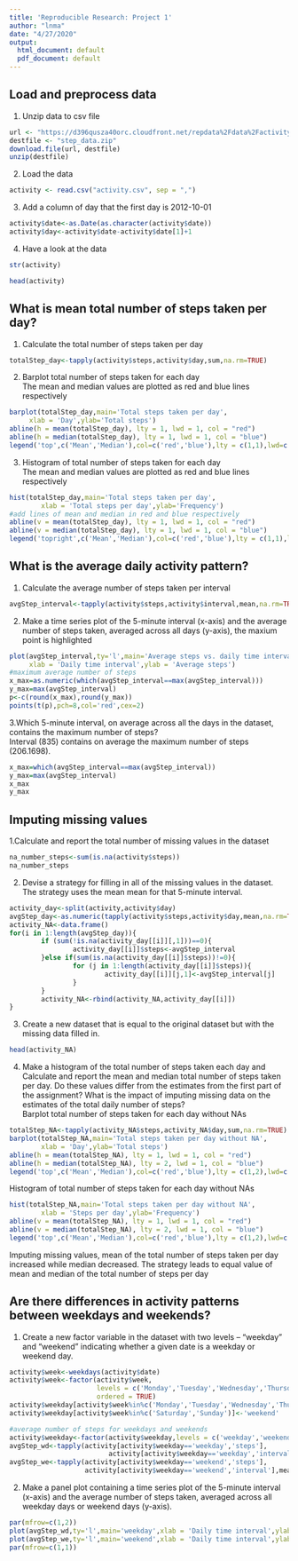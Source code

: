 ```yaml
---
title: 'Reproducible Research: Project 1'
author: "lnma"
date: "4/27/2020"
output:
  html_document: default
  pdf_document: default
---
```


## Load and preprocess data

1. Unzip data to csv file
```r
url <- "https://d396qusza40orc.cloudfront.net/repdata%2Fdata%2Factivity.zip"
destfile <- "step_data.zip"
download.file(url, destfile)
unzip(destfile)
```

2. Load the data
```r
activity <- read.csv("activity.csv", sep = ",")
```

3. Add a column of day that the first day is 2012-10-01
```r
activity$date<-as.Date(as.character(activity$date))
activity$day<-activity$date-activity$date[1]+1
```

4. Have a look at the data
```r
str(activity)
```

```r
head(activity)
```


## What is mean total number of steps taken per day?

1. Calculate the total number of steps taken per day
```r
totalStep_day<-tapply(activity$steps,activity$day,sum,na.rm=TRUE)
```

2. Barplot total number of steps taken for each day  
The mean and median values are plotted as red and blue lines respectively
```r
barplot(totalStep_day,main='Total steps taken per day',
     xlab = 'Day',ylab='Total steps')
abline(h = mean(totalStep_day), lty = 1, lwd = 1, col = "red")
abline(h = median(totalStep_day), lty = 1, lwd = 1, col = "blue")
legend('top',c('Mean','Median'),col=c('red','blue'),lty = c(1,1),lwd=c(1,1))
```

3. Histogram of total number of steps taken for each day  
The mean and median values are plotted as red and blue lines respectively
```r
hist(totalStep_day,main='Total steps taken per day',
        xlab = 'Total steps per day',ylab='Frequency')
#add lines of mean and median in red and blue respectively
abline(v = mean(totalStep_day), lty = 1, lwd = 1, col = "red")
abline(v = median(totalStep_day), lty = 1, lwd = 1, col = "blue")
legend('topright',c('Mean','Median'),col=c('red','blue'),lty = c(1,1),lwd=c(1,1))
```


## What is the average daily activity pattern?
1. Calculate the average number of steps taken per interval
```r
avgStep_interval<-tapply(activity$steps,activity$interval,mean,na.rm=TRUE)
```

2. Make a time series plot of the 5-minute interval (x-axis) and the average number of steps taken, averaged across all days (y-axis), the maxium point is highlighted
```r
plot(avgStep_interval,ty='l',main='Average steps vs. daily time interval',
     xlab = 'Daily time interval',ylab = 'Average steps')
#maximum average number of steps
x_max=as.numeric(which(avgStep_interval==max(avgStep_interval)))
y_max=max(avgStep_interval)
p<-c(round(x_max),round(y_max))
points(t(p),pch=8,col='red',cex=2)
```

3.Which 5-minute interval, on average across all the days in the dataset, contains the maximum number of steps?  
Interval (835) contains on average the maximum number of steps (206.1698).
```r
x_max=which(avgStep_interval==max(avgStep_interval))
y_max=max(avgStep_interval)
x_max
y_max
```


## Imputing missing values

1.Calculate and report the total number of missing values in the dataset
```r
na_number_steps<-sum(is.na(activity$steps))
na_number_steps
```

2. Devise a strategy for filling in all of the missing values in the dataset. The strategy uses the mean mean for that 5-minute interval.
```r
activity_day<-split(activity,activity$day)
avgStep_day<-as.numeric(tapply(activity$steps,activity$day,mean,na.rm=TRUE))
activity_NA<-data.frame()
for(i in 1:length(avgStep_day)){
        if (sum(!is.na(activity_day[[i]][,1]))==0){
                activity_day[[i]]$steps<-avgStep_interval
        }else if(sum(is.na(activity_day[[i]]$steps))!=0){
                for (j in 1:length(activity_day[[i]]$steps)){
                        activity_day[[i]][j,1]<-avgStep_interval[j]
                }
        }
        activity_NA<-rbind(activity_NA,activity_day[[i]])
}
```

3. Create a new dataset that is equal to the original dataset but with the missing data filled in.
```r
head(activity_NA)
```

4. Make a histogram of the total number of steps taken each day and Calculate and report the mean and median total number of steps taken per day. Do these values differ from the estimates from the first part of the assignment? What is the impact of imputing missing data on the estimates of the total daily number of steps?  
Barplot total number of steps taken for each day without NAs
```r
totalStep_NA<-tapply(activity_NA$steps,activity_NA$day,sum,na.rm=TRUE)
barplot(totalStep_NA,main='Total steps taken per day without NA',
        xlab = 'Day',ylab='Total steps')
abline(h = mean(totalStep_NA), lty = 1, lwd = 1, col = "red")
abline(h = median(totalStep_NA), lty = 2, lwd = 1, col = "blue")
legend('top',c('Mean','Median'),col=c('red','blue'),lty = c(1,2),lwd=c(1,1))
```

Histogram of total number of steps taken for each day without NAs
```r
hist(totalStep_NA,main='Total steps taken per day without NA',
        xlab = 'Steps per day',ylab='Frequency')
abline(v = mean(totalStep_NA), lty = 1, lwd = 1, col = "red")
abline(v = median(totalStep_NA), lty = 2, lwd = 1, col = "blue")
legend('top',c('Mean','Median'),col=c('red','blue'),lty = c(1,2),lwd=c(1,1))
```

Imputing missing values, mean of the total number of steps taken per day increased while median decreased. The strategy leads to equal value of mean and median of the total number of steps per day


## Are there differences in activity patterns between weekdays and weekends?

1. Create a new factor variable in the dataset with two levels – “weekday” and “weekend” indicating whether a given date is a weekday or weekend day.
```r
activity$week<-weekdays(activity$date)
activity$week<-factor(activity$week,
                      levels = c('Monday','Tuesday','Wednesday','Thursday','Friday','Saturday','Sunday'),
                      ordered = TRUE)
activity$weekday[activity$week%in%c('Monday','Tuesday','Wednesday','Thursday','Friday')]<-'weekday'
activity$weekday[activity$week%in%c('Saturday','Sunday')]<-'weekend'

#average number of steps for weekdays and weekends
activity$weekday<-factor(activity$weekday,levels = c('weekday','weekend'))
avgStep_wd<-tapply(activity[activity$weekday=='weekday','steps'],
                         activity[activity$weekday=='weekday','interval'],mean,na.rm=TRUE)
avgStep_we<-tapply(activity[activity$weekday=='weekend','steps'],
                   activity[activity$weekday=='weekend','interval'],mean,na.rm=TRUE)
```

2. Make a panel plot containing a time series plot of the 5-minute interval (x-axis) and the average number of steps taken, averaged across all weekday days or weekend days (y-axis).
```r
par(mfrow=c(1,2))
plot(avgStep_wd,ty='l',main='weekday',xlab = 'Daily time interval',ylab = 'Average steps')
plot(avgStep_we,ty='l',main='weekend',xlab = 'Daily time interval',ylab = 'Average steps')
par(mfrow=c(1,1))
```
